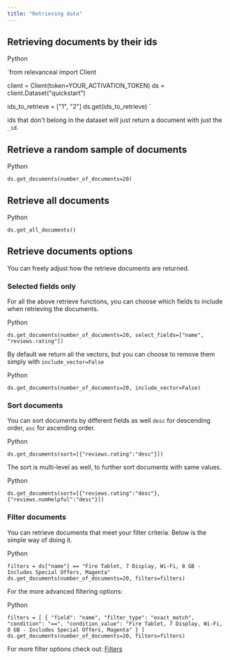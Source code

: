 ```yaml
---
title: "Retrieving data"
---
```


## Retrieving documents by their ids

Python

`from relevanceai import Client

client = Client(token=YOUR_ACTIVATION_TOKEN)
ds = client.Dataset("quickstart")

ids_to_retrieve = ["1", "2"]
ds.get(ids_to_retrieve)
`

ids that don't belong in the dataset will just return a document with just the `_id`.

## Retrieve a random sample of documents

Python

`ds.get_documents(number_of_documents=20)
`

## Retrieve all documents

Python

`ds.get_all_documents()
`

## Retrieve documents options

You can freely adjust how the retrieve documents are returned.

### Selected fields only

For all the above retrieve functions, you can choose which fields to include when retrieving the documents.

Python

`ds.get_documents(number_of_documents=20, select_fields=["name", "reviews.rating"])
`

By default we return all the vectors, but you can choose to remove them simply with `include_vector=False`

Python

`ds.get_documents(number_of_documents=20, include_vector=False)
`

### Sort documents

You can sort documents by different fields as well `desc` for descending order, `asc` for ascending order.

Python

`ds.get_documents(sort=[{"reviews.rating":"desc"}])
`

The sort is multi-level as well, to further sort documents with same values.

Python

`ds.get_documents(sort=[{"reviews.rating":"desc"}, {"reviews.numHelpful":"desc"}])
`

### Filter documents

You can retrieve documents that meet your filter criteria. Below is the simple way of doing it.

Python

`filters = ds["name"] == "Fire Tablet, 7 Display, Wi-Fi, 8 GB - Includes Special Offers, Magenta"
ds.get_documents(number_of_documents=20, filters=filters)
`

For the more advanced filtering options:

Python

`filters = [
    {
        "field": "name",
        "filter_type": "exact_match",
        "condition": "==",
        "condition_value": "Fire Tablet, 7 Display, Wi-Fi, 8 GB - Includes Special Offers, Magenta"
    }
]
ds.get_documents(number_of_documents=20, filters=filters)
`

For more filter options check out: [Filters](/docs/filters-1)